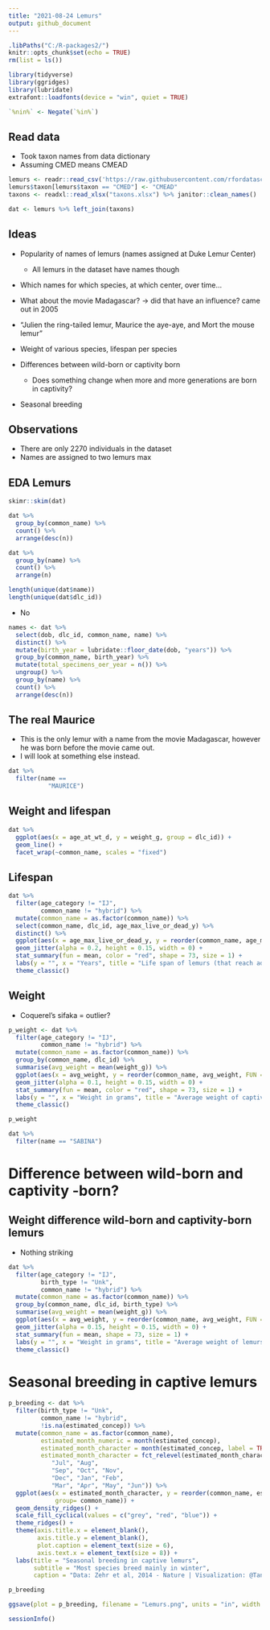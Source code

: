 ```yaml
---
title: "2021-08-24 Lemurs"
output: github_document
---
```


```r
.libPaths("C:/R-packages2/")
knitr::opts_chunk$set(echo = TRUE)
rm(list = ls())
```

```r
library(tidyverse)
library(ggridges)
library(lubridate)
extrafont::loadfonts(device = "win", quiet = TRUE)

`%nin%` <- Negate(`%in%`)
```

## Read data 

* Took taxon names from data dictionary 
* Assuming CMED means CMEAD

```r
lemurs <- readr::read_csv('https://raw.githubusercontent.com/rfordatascience/tidytuesday/master/data/2021/2021-08-24/lemur_data.csv')
lemurs$taxon[lemurs$taxon == "CMED"] <- "CMEAD"
taxons <- readxl::read_xlsx("taxons.xlsx") %>% janitor::clean_names()

dat <- lemurs %>% left_join(taxons)
```
## Ideas 

* Popularity of names of lemurs (names assigned at Duke Lemur Center)
  * All lemurs in the dataset have names though 
* Which names for which species, at which center, over time...
* What about the movie Madagascar? -> did that have an influence? came out in 2005
* "Julien the ring-tailed lemur, Maurice the aye-aye, and Mort the mouse lemur"

* Weight of various species, lifespan per species
* Differences between wild-born or captivity born
  * Does something change when more and more generations are born in captivity? 
  
* Seasonal breeding

## Observations
* There are only 2270 individuals in the dataset
* Names are assigned to two lemurs max 


## EDA Lemurs

```r
skimr::skim(dat)
```

```r
dat %>% 
  group_by(common_name) %>% 
  count() %>% 
  arrange(desc(n))

dat %>% 
  group_by(name) %>% 
  count() %>% 
  arrange(n)

length(unique(dat$name))
length(unique(dat$dlc_id))
```

* No 

```r
names <- dat %>% 
  select(dob, dlc_id, common_name, name) %>% 
  distinct() %>% 
  mutate(birth_year = lubridate::floor_date(dob, "years")) %>% 
  group_by(common_name, birth_year) %>% 
  mutate(total_specimens_oer_year = n()) %>% 
  ungroup() %>% 
  group_by(name) %>% 
  count() %>% 
  arrange(desc(n))
```


## The real Maurice

* This is the only lemur with a name from the movie Madagascar, however he was born before the movie came out. 
* I will look at something else instead.

```r
dat %>% 
  filter(name == 
           "MAURICE")
```

## Weight and lifespan

```r
dat %>% 
  ggplot(aes(x = age_at_wt_d, y = weight_g, group = dlc_id)) +
  geom_line() +
  facet_wrap(~common_name, scales = "fixed")
```

## Lifespan

```r
dat %>% 
  filter(age_category != "IJ",
         common_name != "hybrid") %>% 
  mutate(common_name = as.factor(common_name)) %>% 
  select(common_name, dlc_id, age_max_live_or_dead_y) %>% 
  distinct() %>% 
  ggplot(aes(x = age_max_live_or_dead_y, y = reorder(common_name, age_max_live_or_dead_y, FUN = mean))) +
  geom_jitter(alpha = 0.2, height = 0.15, width = 0) + 
  stat_summary(fun = mean, color = "red", shape = 73, size = 1) + 
  labs(y = "", x = "Years", title = "Life span of lemurs (that reach adulthood)") +
  theme_classic()
```
## Weight
* Coquerel's sifaka = outlier?

```r
p_weight <- dat %>% 
  filter(age_category != "IJ",
         common_name != "hybrid") %>% 
  mutate(common_name = as.factor(common_name)) %>% 
  group_by(common_name, dlc_id) %>% 
  summarise(avg_weight = mean(weight_g)) %>% 
  ggplot(aes(x = avg_weight, y = reorder(common_name, avg_weight, FUN = mean))) +
  geom_jitter(alpha = 0.1, height = 0.15, width = 0) + 
  stat_summary(fun = mean, color = "red", shape = 73, size = 1) + 
  labs(y = "", x = "Weight in grams", title = "Average weight of captive lemurs over the span of adulthood") +
  theme_classic()

p_weight
```

```r
dat %>% 
  filter(name == "SABINA")
```

# Difference between wild-born and captivity -born? 

## Weight difference wild-born and captivity-born lemurs

* Nothing striking

```r
dat %>% 
  filter(age_category != "IJ",
         birth_type != "Unk",
         common_name != "hybrid") %>% 
  mutate(common_name = as.factor(common_name)) %>% 
  group_by(common_name, dlc_id, birth_type) %>% 
  summarise(avg_weight = mean(weight_g)) %>% 
  ggplot(aes(x = avg_weight, y = reorder(common_name, avg_weight, FUN = mean), color = birth_type)) +
  geom_jitter(alpha = 0.15, height = 0.15, width = 0) + 
  stat_summary(fun = mean, shape = 73, size = 1) + 
  labs(y = "", x = "Weight in grams", title = "Average weight of lemurs over the span of adulthood") +
  theme_classic()
```

# Seasonal breeding in captive lemurs

```r
p_breeding <- dat %>% 
  filter(birth_type != "Unk",
         common_name != "hybrid",
         !is.na(estimated_concep)) %>% 
  mutate(common_name = as.factor(common_name),
         estimated_month_numeric = month(estimated_concep),
         estimated_month_character = month(estimated_concep, label = TRUE),
         estimated_month_character = fct_relevel(estimated_month_character, 
            "Jul", "Aug", 
            "Sep", "Oct", "Nov",
            "Dec", "Jan", "Feb", 
            "Mar", "Apr", "May", "Jun")) %>% 
  ggplot(aes(x = estimated_month_character, y = reorder(common_name, estimated_month_numeric, FUN = mean), 
             group= common_name)) +
  geom_density_ridges() + 
  scale_fill_cyclical(values = c("grey", "red", "blue")) + 
  theme_ridges() +
  theme(axis.title.x = element_blank(),
        axis.title.y = element_blank(),
        plot.caption = element_text(size = 6),
        axis.text.x = element_text(size = 8)) + 
  labs(title = "Seasonal breeding in captive lemurs", 
       subtitle = "Most species breed mainly in winter",
       caption = "Data: Zehr et al, 2014 - Nature | Visualization: @TannerFlorian")

p_breeding
```

```r
ggsave(plot = p_breeding, filename = "Lemurs.png", units = "in", width = 3, height = 3, dpi = 300, scale = 2)
```


```r
sessionInfo()
```


